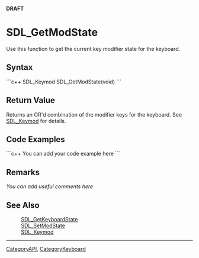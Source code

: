 <!-- pragma section-numbers off -->
<!-- pragma disable-camelcase -->
'''DRAFT'''

= SDL_GetModState =
Use this function to get the current key modifier state for the keyboard.


== Syntax ==
```c++
SDL_Keymod SDL_GetModState(void)
```

== Return Value ==
Returns an OR'd combination of the modifier keys for the keyboard. See [[SDL_Keymod]] for details.

== Code Examples ==
```c++
You can add your code example here
```

== Remarks ==
''You can add useful comments here''

== See Also ==
:[[SDL_GetKeyboardState]]
:[[SDL_SetModState]]
:[[SDL_Keymod]]

----
[[CategoryAPI]], [[CategoryKeyboard]]
